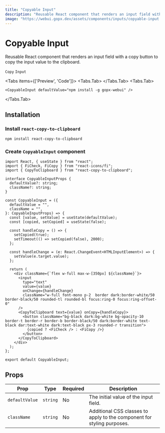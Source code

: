 ```yaml
---
title: "Copyable Input"
description: "Reusable React component that renders an input field with a copy button to copy the input value to the clipboard."
image: "https://webui.gopx.dev/assets/components/inputs/copyable-input.png"
---
```



# Copyable Input

<p className="component-description">Reusable React component that renders an input field with a copy button to copy the input value to the clipboard.</p>

`Copy` `Input`

<Tabs items={['Preview', 'Code']}>
  <Tabs.Tab>
    <Showcase>
      <CopyableInput defaultValue="npm install -g gopx-webui" />
    </Showcase>
  </Tabs.Tab>
  <Tabs.Tab>
```tsx filename="CopyableInputDemo.tsx" showLineNumbers
<CopyableInput defaultValue="npm install -g gopx-webui" />
```
  </Tabs.Tab>
</Tabs>

## Installation

<Steps>

  ### Install `react-copy-to-clipboard`

```bash
npm install react-copy-to-clipboard
```

  ### Create `CopyableInput` component

```tsx filename="CopyableInput.tsx" showLineNumbers
import React, { useState } from "react";
import { FiCheck, FiCopy } from "react-icons/fi";
import { CopyToClipboard } from "react-copy-to-clipboard";

interface CopyableInputProps {
  defaultValue?: string;
  className?: string;
}

const CopyableInput = ({
  defaultValue = "",
  className = "",
}: CopyableInputProps) => {
  const [value, setValue] = useState(defaultValue);
  const [copied, setCopied] = useState(false);

  const handleCopy = () => {
    setCopied(true);
    setTimeout(() => setCopied(false), 2000);
  };

  const handleChange = (e: React.ChangeEvent<HTMLInputElement>) => {
    setValue(e.target.value);
  };

  return (
    <div className={`flex w-full max-w-[350px] ${className}`}>
      <input
        type="text"
        value={value}
        onChange={handleChange}
        className="w-full font-mono p-2  border dark:border-white/50 border-black/50 rounded-tl rounded-bl focus:ring-0 focus:ring-offset-0"
      />
      <CopyToClipboard text={value} onCopy={handleCopy}>
        <button className="bg-black dark:bg-white bg-opacity-10 border-t border-r border-b border-black/50 dark:border-white text-black dar:text-white dark:text-black px-3 rounded-r transition">
          {copied ? <FiCheck /> : <FiCopy />}
        </button>
      </CopyToClipboard>
    </div>
  );
};

export default CopyableInput;
```
</Steps>

## Props

| Prop | Type | Required | Description |
| --- | --- | --- | --- |
| `defaultValue` | `string` | No | The initial value of the input field. |
| `className` | `string` | No | Additional CSS classes to apply to the component for styling purposes. |
